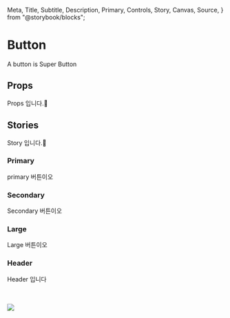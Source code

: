   Meta,
  Title,
  Subtitle,
  Description,
  Primary,
  Controls,
  Story,
  Canvas,
  Source,
} from "@storybook/blocks";

<Meta of={Button2Stories} />

# Button

<p class="customClass">A button is Super Button</p>

<Primary />

## Props

Props 입니다.🍭

<Controls />

## Stories

Story 입니다.🍿

### Primary

primary 버튼이오

<Canvas>
  <Story of={Button2Stories.Primary} />
</Canvas>

### Secondary

Secondary 버튼이오

<Canvas>
  <Story of={Button2Stories.Secondary} />
</Canvas>

### Large

Large 버튼이오

<Canvas of={Button2Stories.Large} />

### Header

Header 입니다

<Canvas>
  <Story of={HeaderStories.LoggedIn} />
</Canvas>

<br />
<br />

<img src="https://i.ytimg.com/vi/GLoeAJUcz38/maxresdefault.jpg" />

<style>
  {`
        .customClass{
            color: red            
        }
    `}
</style>
